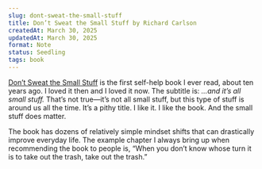 ```yaml
---
slug: dont-sweat-the-small-stuff
title: Don’t Sweat the Small Stuff by Richard Carlson
createdAt: March 30, 2025
updatedAt: March 30, 2025
format: Note
status: Seedling
tags: book
---
```


[Don’t Sweat the Small Stuff](https://www.goodreads.com/book/show/170548.Don_t_Sweat_the_Small_Stuff_and_It_s_All_Small_Stuff) is the first self-help book I ever read, about ten years ago. I loved it then and I loved it now. The subtitle is: _…and it’s all small stuff._ That’s not true—it’s not all small stuff, but this type of stuff is around us all the time. It’s a pithy title. I like it. I like the book. And the small stuff does matter.

The book has dozens of relatively simple mindset shifts that can drastically improve everyday life. The example chapter I always bring up when recommending the book to people is, “When you don’t know whose turn it is to take out the trash, take out the trash.”
